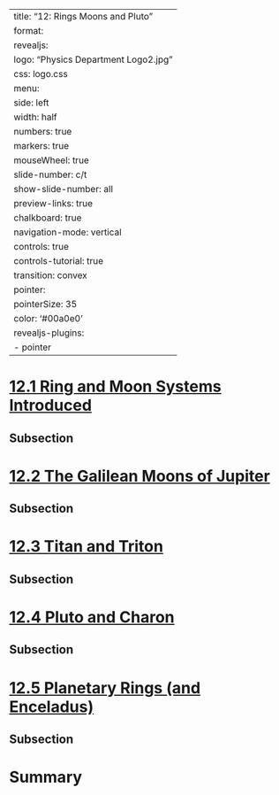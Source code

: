 
---
title: "12: Rings Moons and Pluto"
format:
  revealjs:
    logo: "Physics Department Logo2.jpg"
    css: logo.css
    menu:
      side: left
      width: half
      numbers: true
      markers: true
    mouseWheel: true
    slide-number: c/t 
    show-slide-number: all
    preview-links: true
    chalkboard: true
    navigation-mode: vertical
    controls: true
    controls-tutorial: true
    transition: convex
    pointer:
      pointerSize: 35
      color: '#00a0e0'
revealjs-plugins:
  - pointer
---


# [12.1 Ring and Moon Systems Introduced](https://openstax.org/books/astronomy-2e/pages/12-1-ring-and-moon-systems-introduced)

## Subsection 

# [12.2 The Galilean Moons of Jupiter](https://openstax.org/books/astronomy-2e/pages/12-2-the-galilean-moons-of-jupiter)

## Subsection 

# [12.3 Titan and Triton](https://openstax.org/books/astronomy-2e/pages/12-3-titan-and-triton)

## Subsection 

# [12.4 Pluto and Charon](https://openstax.org/books/astronomy-2e/pages/12-4-pluto-and-charon)

## Subsection 

# [12.5 Planetary Rings (and Enceladus)](https://openstax.org/books/astronomy-2e/pages/12-5-planetary-rings-and-enceladus)

## Subsection 

# Summary